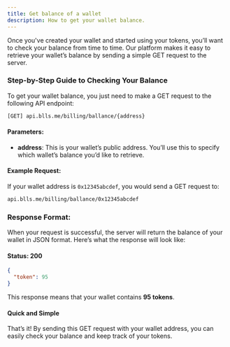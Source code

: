 ```yaml
---
title: Get balance of a wallet
description: How to get your wallet balance.
---
```


Once you've created your wallet and started using your tokens, you’ll want to check your balance from time to time. Our platform makes it easy to retrieve your wallet’s balance by sending a simple GET request to the server.

### Step-by-Step Guide to Checking Your Balance

To get your wallet balance, you just need to make a GET request to the following API endpoint:

```bash
[GET] api.blls.me/billing/ballance/{address}
```

#### Parameters:
- **address**: This is your wallet’s public address. You’ll use this to specify which wallet’s balance you’d like to retrieve.

#### Example Request:
If your wallet address is `0x12345abcdef`, you would send a GET request to:


```bash
api.blls.me/billing/ballance/0x12345abcdef
```

### Response Format:

When your request is successful, the server will return the balance of your wallet in JSON format. Here’s what the response will look like:

#### Status: 200
```json
{
  "token": 95
}
```

This response means that your wallet contains **95 tokens**.

#### Quick and Simple

That’s it! By sending this GET request with your wallet address, you can easily check your balance and keep track of your tokens.




